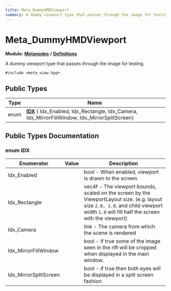 ```yaml
---
title: Meta_DummyHMDViewport
summary: A dummy viewport type that passes through the image for testing. 
---
```


# Meta_DummyHMDViewport

**Module:** **[Metanodes](../../modules/metanodes/index.mdx)** **/** **[Definitions](../../modules/metanodes/definitions.mdx)**

A dummy viewport type that passes through the image for testing. 

`#include <meta_view.hpp>`

## Public Types

| Type           | Name           |
| -------------- | -------------- |
| enum| **[IDX](#enum-idx)** { Idx_Enabled, Idx_Rectangle, Idx_Camera, Idx_MirrorFillWindow, Idx_MirrorSplitScreen} |

## Public Types Documentation

### enum IDX

| Enumerator | Value | Description |
| ---------- | ----- | ----------- |
| Idx_Enabled | | bool - When enabled, viewport is drawn to the screen   |
| Idx_Rectangle | | vec4f - The viewport bounds, scaled on the screen by the ViewportLayout size. (e.g. layout size `2.0, 1.0`, and child viewport width `1.0` will fill half the screen with the viewport)   |
| Idx_Camera | | link - The camera from which the scene is rendered   |
| Idx_MirrorFillWindow | | bool - if true some of the image seen in the rift will be cropped when displayed in the main window.   |
| Idx_MirrorSplitScreen | | bool - if true then both eyes will be displayed in a split screen fashion   |
